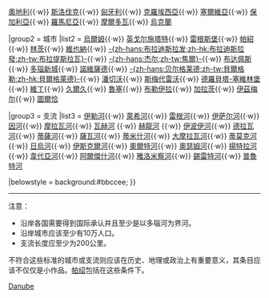 {{Navbox
|name  = Danube
|title = [[多瑙河]]
|titlestyle = background:#bbccee;
|image = [[Image:Danubemap.png|120px|Map indicating the Danube]]
|imagestyle = padding-left:0.5em;
|groupstyle = background:#bbccee;
|state={{{state<noinclude>
|uncollapsed
</noinclude>}}}
|liststyle  = padding:0.25em 0; line-height:1.4em; <!--otherwise lists can appear to form continuous whole-->

|group1 = 流經國家
|list1  = {{nowrap begin}} [[德国地理|德國]]{{·w}} [[奧地利地理|奧地利]]{{·w}} [[斯洛伐克地理|斯洛伐克]]{{·w}} [[匈牙利地理|匈牙利]]{{·w}} [[克羅埃西亞地理|克羅埃西亞]]{{·w}} [[塞爾維亞地理|塞爾維亞]]{{·w}} [[保加利亞地理|保加利亞]]{{·w}} [[羅馬尼亞地理|羅馬尼亞]]{{·w}} [[摩爾多瓦地理|摩爾多瓦]]{{·w}} [[烏克蘭地理|烏克蘭]]

|group2 = 城市
|list2  = {{nowrap begin}} [[烏爾姆]]{{·w}} [[英戈尔施塔特]]{{·w}} [[雷根斯堡]]{{·w}} [[帕紹]]{{·w}} [[林茨]]{{·w}} [[維也納]]{{·w}} [[布拉迪斯拉发|-{zh-hans:布拉迪斯拉发;zh-hk:布拉迪斯拉發;zh-tw:布拉提斯拉瓦}-]]{{·w}} [[杰尔|-{zh-hans:杰尔;zh-tw:焦爾}-]]{{·w}} [[布达佩斯]]{{·w}} [[多瑙新城]]{{·w}} [[诺威萨|諾維薩德]]{{·w}} [[贝尔格莱德|-{zh-hans:贝尔格莱德;zh-tw:貝爾格勒;zh-hk:貝爾格萊德}-]]{{·w}} [[潘切沃]]{{·w}} [[斯梅代雷沃]]{{·w}} [[德羅貝塔-塞維林堡]]{{·w}} [[維丁]]{{·w}} [[久爾久]]{{·w}} [[魯塞]]{{·w}} [[布勒伊拉]]{{·w}} [[加拉茨]]{{·w}} [[伊茲梅尔]]{{·w}} [[圖爾恰]]

|group3 = 支流
|list3  = {{nowrap begin}} [[伊勒河]]{{·w}} [[萊希河]]{{·w}} [[雷根河]]{{·w}} [[伊萨尔河]]{{·w}} [[因河]]{{·w}} [[摩拉瓦河]]{{·w}} [[瓦赫河]] {{·w}} [[赫龍河]] {{·w}} [[伊波伊河]]{{·w}} [[德拉瓦河 (多瑙河)|德拉瓦河]]{{·w}} [[蒂薩河]]{{·w}} [[薩瓦河]]{{·w}} [[蒂米什河]]{{·w}} [[大摩拉瓦河]]{{·w}} [[蒂莫克河]]{{·w}} [[日烏河]]{{·w}} [[伊斯克爾河]]{{·w}} [[奧爾特河]]{{·w}} [[奧瑟姆河]]{{·w}} [[揚特拉河]]{{·w}} [[韋代亞河]]{{·w}} [[阿爾傑什河]]{{·w}} [[雅洛米察河]]{{·w}} [[錫雷特河]]{{·w}} [[普魯特河]]

|belowstyle = background:#bbccee;
}}<noinclude>
<br /><hr/>
注意：
*沿岸各国需要得到国际承认并且至少是以多瑙河为界河。
*沿岸城市应该至少有10万人口。
*支流长度应至少为200公里。

不符合这些标准的城市或支流则应该在历史、地理或政治上有重要意义，其条目应该不仅仅是小作品。[[帕绍]]包括在这些条件下。
[[Category:歐洲河流模板|Danube]]
</noinclude>